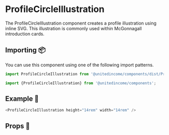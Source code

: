 
# ProfileCircleIllustration

The ProfileCircleIllustration component creates a profile illustration using inline SVG. This illustration is commonly used within McGonnagall introduction cards.

## Importing 📦

You can use this component using one of the following import patterns.

```javascript
import ProfileCircleIllustration from '@unitedincome/components/dist/ProfileCircleIllustration';
```

```javascript
import {ProfileCircleIllustration} from '@unitedincome/components';
```

## Example 🚀

<Preview>
  <ProfileCircleIllustration height="14rem" width="14rem" />
</Preview>

```javascript
<ProfileCircleIllustration height="14rem" width="14rem" />
```

## Props 🔧

<Props of={ProfileCircleIllustration} />
